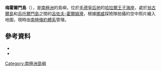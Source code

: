 {{coord|68|58|S|39|32|E|source:GNIS|display=title}}

'''梅霍爾門島'''（{{lang-nn|Meholmen}}），是[[南極洲|南極洲]]的島嶼，位於[[毛德皇后地|毛德皇后地]]的[[哈拉爾王子海岸|哈拉爾王子海岸]]，處於[[翁古爾島|翁古爾島]]和[[烏托爾門島|烏托爾門島]]之間的[[呂佐夫-霍爾姆灣|呂佐夫-霍爾姆灣]]，根據[[挪威|挪威]]探險隊拍攝的空中照片繪入地圖，現時由[[南極條約體系|南極條約體系]]管理。

==參考資料==
*{{cite gnis | type = antarid | id = 9804| name = Meholmen Island | accessdate = 2013-09-12}}
*{{usgs-gazetteer|id=9804}}

{{Antarctica-geo-stub}}
[[Category:南極洲島嶼|Category:南極洲島嶼]]